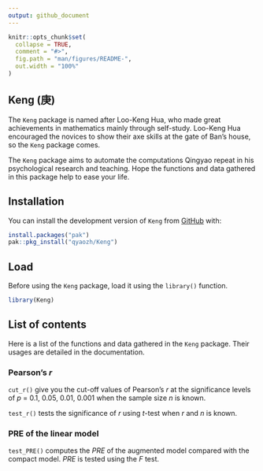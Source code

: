 ```yaml
---
output: github_document
---
```


<!-- README.md is generated from README.Rmd. Please edit that file -->

```r
knitr::opts_chunk$set(
  collapse = TRUE,
  comment = "#>",
  fig.path = "man/figures/README-",
  out.width = "100%"
)
```

## Keng (庚)

<!-- badges: start -->
<!-- badges: end -->

The `Keng` package is named after Loo-Keng Hua, who made great achievements in mathematics mainly through self-study. Loo-Keng Hua encouraged the novices to show their axe skills at the gate of Ban's house, so the `Keng` package comes.

The `Keng` package aims to automate the computations Qingyao repeat in his psychological research and teaching. Hope the functions and data gathered in this package help to ease your life.

## Installation

You can install the development version of `Keng` from [GitHub](https://github.com/) with:

``` r
install.packages("pak")
pak::pkg_install("qyaozh/Keng")
```

## Load

Before using the `Keng` package, load it using the `library()` function.

```r
library(Keng)
```

## List of contents

Here is a list of the functions and data gathered in the `Keng` package. Their usages are detailed in the documentation.

### Pearson's *r*

`cut_r()` give you the cut-off values of Pearson's *r* at the significance levels of *p* = 0.1, 0.05, 0.01, 0.001 when the sample size *n* is known.

`test_r()` tests the significance of *r* using *t*-test when *r* and *n* is known.

### PRE of the linear model

`test_PRE()` computes the *PRE* of the augmented model compared with the compact model. *PRE* is tested using the *F* test.
